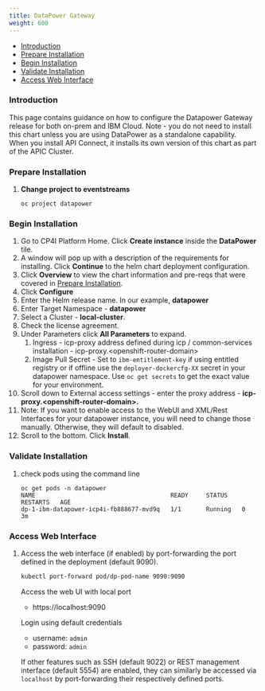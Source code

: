 ```yaml
---
title: DataPower Gateway
weight: 600
---
```


- [Introduction](#introduction)
- [Prepare Installation](#prepare-installation)
- [Begin Installation](#begin-installation)
- [Validate Installation](#validate-installation)
- [Access Web Interface](#access-web-interface)

### Introduction
This page contains guidance on how to configure the Datapower Gateway 
release for both on-prem and IBM Cloud.  Note - you do not need to install this 
chart unless you are using DataPower as a standalone capability.  
When you install API Connect, it installs its own version of this chart 
as part of the APIC Cluster.

### Prepare Installation

1. **Change project to eventstreams**
   ```
   oc project datapower
   ```

### Begin Installation  
1. Go to CP4I Platform Home. Click **Create instance** inside the 
**DataPower** tile.  
2. A window will pop up with a description of the requirements for 
installing. Click **Continue** to the helm chart deployment configuration.     
3. Click **Overview** to view the chart information and pre-reqs that were 
covered in [Prepare Installation](#prepare-installation).
4. Click **Configure**
5. Enter the Helm release name. In our example, **datapower**
6. Enter Target Namespace - **datapower**
7. Select a Cluster - **local-cluster**.
8. Check the license agreement. 
9. Under Parameters click **All Parameters** to expand. 
   1. Ingress - icp-proxy address defined during icp / common-services 
   installation - icp-proxy.&lt;openshift-router-domain&gt;  
   2. Image Pull Secret - Set to `ibm-entitlement-key` if using entitled 
   registry or if offline use the `deployer-dockercfg-XX` secret in your 
   datapower namespace.  Use `oc get secrets` to get the exact value for 
   your environment.
10.  Scroll down to External access settings - enter the proxy 
address - **icp-proxy.&lt;openshift-router-domain&gt;.**
11. Note:  If you want to enable access to the WebUI and XML/Rest 
Interfaces for your datapower instance, you will need to change those 
manually.  Otherwise, they will default to disabled.
12. Scroll to the bottom. Click **Install**.

### Validate Installation  
1. check pods using the command line
   ```
   oc get pods -n datapower
   NAME                                      READY     STATUS    RESTARTS   AGE
   dp-1-ibm-datapower-icp4i-fb888677-mvd9q   1/1       Running   0          3m
   ```
 
### Access Web Interface
1. Access the web interface (if enabled) by port-forwarding
   the port defined in the deployment (default 9090).

   ```bash
   kubectl port-forward pod/dp-pod-name 9090:9090
   ```

   Access the web UI with local port
   * https://localhost:9090

   Login using default credentials
   * username: `admin`
   * password: `admin`

   If other features such as SSH (default 9022) or REST management interface (default 5554) are enabled,
   they can similarly be accessed via `localhost` by port-forwarding their respectively defined ports. 

